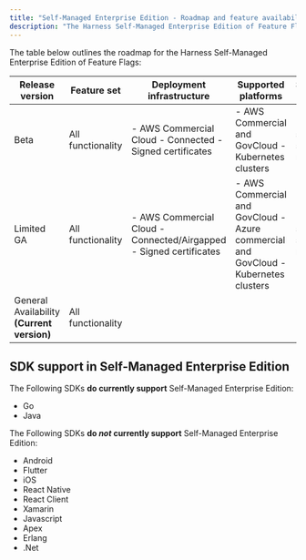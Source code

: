 ```yaml
---
title: "Self-Managed Enterprise Edition - Roadmap and feature availability"
description: "The Harness Self-Managed Enterprise Edition of Feature Flags is a smart feature flags solution focused on helping you roll out changes with end-to-end governance, auditing, and automation."
---
```



The table below outlines the roadmap for the Harness Self-Managed Enterprise Edition of Feature Flags:

| **Release version** | **Feature set** | **Deployment infrastructure** | **Supported platforms** | **Supported ingress** |
| --- | --- | --- | --- | --- |
| Beta | All functionality | - AWS Commercial Cloud - Connected - Signed certificates | - AWS Commercial and GovCloud - Kubernetes clusters | Istio virtual services in strict mode |
| Limited GA | All functionality | - AWS Commercial Cloud - Connected/Airgapped - Signed certificates | - AWS Commercial and GovCloud - Azure commercial and GovCloud - Kubernetes clusters | Istio virtual services in strict mode |
| General Availability **(Current version)** | All functionality |  |  |  |

## SDK support in Self-Managed Enterprise Edition

The Following SDKs **do currently support** Self-Managed Enterprise Edition:

- Go
- Java

The Following SDKs **do *not* currently support** Self-Managed Enterprise Edition:

- Android
- Flutter
- iOS
- React Native
- React Client
- Xamarin
- Javascript
- Apex
- Erlang
- .Net
